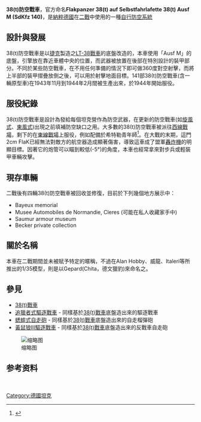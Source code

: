 {{noteTA
|G1=Military
|G2=單位
|1=zh-hans:坦克;zh-hk:坦克;zh-tw:戰車;
|2=zh-hans:主战坦克;zh-hk:主戰坦克;zh-tw:主力戰車;
}}
{{Infobox Weapon
|is_vehicle=yes
|name= 38式防空戰車[[File:Flag_of_Germany_1933.svg|30px]]
Flakpanzer 38(t) 
|image= File:IWM (STT 7486) - Flakpanzer 38(t) - (Front view).jpg
|image_size= 350px
|caption= 38(t)防空戰車的正側面
|origin= {{flag|Nazi Germany}}
|type= 自行防空系統
<!-- Service history -->
|service= 1944年－1945年
|wars= [[二戰|二戰]]
<!-- Production history -->
|production_date= 1943 - 1944
|number= 141
<!-- General specifications -->
|weight= 9.8[[噸|噸]]
|length= 4.61[[稻|米]]
|width= 2.15米
|height= 2.25米
|crew= 4人
<!-- Vehicle/missile specifications -->
|armour=  10 - 15 [[公釐|公釐]]
|primary_armament= 一門 2 cm FlaK 38 L/65<br/>備彈1040發
|engine= Praga AC, 6-cylinder petrol engine
|engine_power=  147匹，110千瓦
|pw_ratio=  15匹／噸
|suspension= 葉片彈簧式
|vehicle_range=  210公里
|speed=  42公里／小時
}}

'''38(t)防空戰車'''，官方命名'''Flakpanzer 38(t) auf Selbstfahrlafette 38(t) Ausf M (SdKfz 140)'''，是[[納粹德國|納粹德國]]在[[二戰|二戰]]中使用的一種[[自行防空系統|自行防空系統]]

== 設計與發展 ==
38(t)防空戰車是以[[捷克斯洛伐克|捷克]]製造之[[LT-38戰車|LT-38戰車]]的底盤改造的，本車使用「Ausf M」的底盤，引擎放在靠近車體中央的位置，而武器被放置在後部在特別設計的裝甲部分。不同於某些防空戰車，在不用任何準備的情況下即可做360度對空射擊，而將上半部的裝甲摺疊放倒之後，可以用於射擊地面目標。141部38(t)防空戰車(含一輛原型車)在1943年11月到1944年2月間被生產出來，於1944年開始服役。

== 服役紀錄 ==
38(t)防空戰車是設計為發給每個坦克營作為防空武器，在更新的防空戰車(如[[旋風式防空坦克|旋風式]]、[[東風式防空坦克|東風式]])出現之前填補防空缺口之用。大多數的38(t)防空戰車被派往[[西方战线_(第二次世界大战)|西線戰場]]，剩下的在[[苏德战争|東線戰場]]上服役，例如配備於希特勒青年師<ref>{{Cite web |url=http://www.fireandfury.com/orbats/latehitlerjugend12ss.pdf |title=存档副本 |accessdate=2019-03-15 |archive-date=2018-12-22 |archive-url=https://web.archive.org/web/20181222184015/http://www.fireandfury.com/orbats/latehitlerjugend12ss.pdf |dead-url=no }}</ref>。在大戰的末期，這門2cm FlaK已經無法對敵方的航空器造成顯著傷害，導致這車成了盟軍[[轟炸機|轟炸機]]的明顯目標。因著它的炮管可以瞄到較低(-5°)的角度，本車也經常拿來對步兵或輕裝甲車輛攻擊。

== 現存車輛 ==
二戰後有四輛38(t)防空戰車被回收並修復，目前於下列幾個地方展示中：
* Bayeux memorial
* Musee Automobiles de Normandie, Cleres (可能在私人收藏家手中)
* Saumur armour museum
* Becker private collection

== 關於名稱 ==
本車在二戰期間並未被賦予特定的暱稱，不過在Alan Hobby、威龍、Italeri等所推出的1/35模型，則是以Gepard(Chita，德文獵豹)來命名之。

== 參見 ==
* [[38(t)戰車|38(t)戰車]] 
* [[追獵者式驅逐戰車|追獵者式驅逐戰車]] - 同樣基於[[38(t)戰車|38(t)戰車]]底盤造出來的驅逐戰車
* [[蟋蟀式自走砲|蟋蟀式自走砲]] - 同樣基於[[38(t)戰車|38(t)戰車]]底盤造出來的自走榴彈砲
* [[黃鼠狼III驅逐戰車|黃鼠狼III驅逐戰車]] - 同樣基於[[38(t)戰車|38(t)戰車]]底盤造出來的反戰車自走砲
[[File:Soldats_américains_jouant_aux_cartes_sur_une_route_près_de_la_Ferté-Macé.jpg|缩略图]]

==参考资料==
{{reflist}}

{{Portal|坦克}}
<br>
{{WWIIGermanAFVs}}

[[Category:德國坦克|Category:德國坦克]]